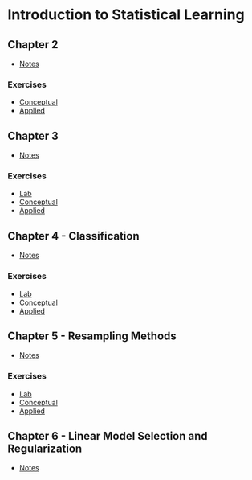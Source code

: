 # Introduction to Statistical Learning

## Chapter 2

* [Notes](Chapter_2/notes.md)

### Exercises 

* [Conceptual](Chapter_2/conceptual.md)
* [Applied](Chapter_2/applied.md)

## Chapter 3

* [Notes](Chapter_3/notes.md)

### Exercises
* [Lab](Chapter_3/lab.md)
* [Conceptual](Chapter_3/conceptual.md)
* [Applied](Chapter_3/applied.md)

## Chapter 4 - Classification

* [Notes](Chapter_4/notes.md)

### Exercises
* [Lab](Chapter_4/lab.md)
* [Conceptual](Chapter_4/conceptual.md)
* [Applied](Chapter_4/applied.md)

## Chapter 5 - Resampling Methods

* [Notes](Chapter_5/notes.md)

### Exercises
* [Lab](Chapter_5/lab.md)
* [Conceptual](Chapter_5/conceptual.md)
* [Applied](Chapter_5/applied.md)

## Chapter 6 - Linear Model Selection and Regularization

* [Notes](Chapter_6/notes.md)
